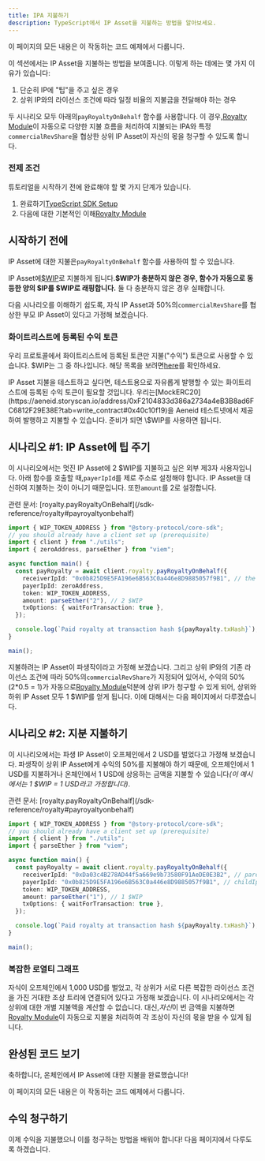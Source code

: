 ```yaml
---
title: IPA 지불하기
description: TypeScript에서 IP Asset을 지불하는 방법을 알아보세요.
---
```


<CardGroup cols={1}>
  <Card title="Completed Code" href="https://github.com/storyprotocol/typescript-tutorial/blob/main/scripts/derivative/registerDerivativeCommercial.ts" icon="thumbs-up">
    이 페이지의 모든 내용은 이 작동하는 코드 예제에서 다룹니다.
  </Card>
</CardGroup>

이 섹션에서는 IP Asset을 지불하는 방법을 보여줍니다. 이렇게 하는 데에는 몇 가지 이유가 있습니다:

1. 단순히 IP에 "팁"을 주고 싶은 경우
2. 상위 IP와의 라이선스 조건에 따라 일정 비율의 지불금을 전달해야 하는 경우

두 시나리오 모두 아래의`payRoyaltyOnBehalf` 함수를 사용합니다. 이 경우,[Royalty Module](/concepts/royalty-module)이 자동으로 다양한 지불 흐름을 처리하여 지불되는 IPA와 특정`commercialRevShare`을 협상한 상위 IP Asset이 자신의 몫을 청구할 수 있도록 합니다.

### 전제 조건

튜토리얼을 시작하기 전에 완료해야 할 몇 가지 단계가 있습니다.

1. 완료하기[TypeScript SDK Setup](/developers/typescript-sdk/setup)
2. 다음에 대한 기본적인 이해[Royalty Module](/concepts/royalty-module)

## 시작하기 전에

IP Asset에 대한 지불은`payRoyaltyOnBehalf` 함수를 사용하여 할 수 있습니다.

IP Asset에[\$WIP](https://aeneid.storyscan.io/address/0x1514000000000000000000000000000000000000)로 지불하게 됩니다.**\$WIP가 충분하지 않은 경우, 함수가 자동으로 동등한 양의 \$IP를 \$WIP로 래핑합니다.** 둘 다 충분하지 않은 경우 실패합니다.

다음 시나리오를 이해하기 쉽도록, 자식 IP Asset과 50%의`commercialRevShare`를 협상한 부모 IP Asset이 있다고 가정해 보겠습니다.

### 화이트리스트에 등록된 수익 토큰

우리 프로토콜에서 화이트리스트에 등록된 토큰만 지불("수익") 토큰으로 사용할 수 있습니다. \$WIP는 그 중 하나입니다. 해당 목록을 보려면[here](/developers/deployed-smart-contracts#whitelisted-revenue-tokens)를 확인하세요.

<Tip>
  IP Asset 지불을 테스트하고 싶다면, 테스트용으로 자유롭게 발행할 수 있는 화이트리스트에 등록된 수익 토큰이 필요할 것입니다. 우리는[MockERC20](https://aeneid.storyscan.io/address/0xF2104833d386a2734a4eB3B8ad6FC6812F29E38E?tab=write_contract#0x40c10f19)을 Aeneid 테스트넷에서 제공하여 발행하고 지불할 수 있습니다. 준비가 되면 \$WIP를 사용하면 됩니다.
</Tip>

## 시나리오 #1: IP Asset에 팁 주기

이 시나리오에서는 멋진 IP Asset에 2 \$WIP를 지불하고 싶은 외부 제3자 사용자입니다. 아래 함수를 호출할 때,`payerIpId`를 제로 주소로 설정해야 합니다. IP Asset을 대신하여 지불하는 것이 아니기 때문입니다. 또한`amount`를 2로 설정합니다.

<Info>
  관련 문서:
  [royalty.payRoyaltyOnBehalf](/sdk-reference/royalty#payroyaltyonbehalf)
</Info>

```typescript main.ts
import { WIP_TOKEN_ADDRESS } from "@story-protocol/core-sdk";
// you should already have a client set up (prerequisite)
import { client } from "./utils";
import { zeroAddress, parseEther } from "viem";

async function main() {
  const payRoyalty = await client.royalty.payRoyaltyOnBehalf({
    receiverIpId: "0x0b825D9E5FA196e6B563C0a446e8D9885057f9B1", // the ip you're paying
    payerIpId: zeroAddress,
    token: WIP_TOKEN_ADDRESS,
    amount: parseEther("2"), // 2 $WIP
    txOptions: { waitForTransaction: true },
  });

  console.log(`Paid royalty at transaction hash ${payRoyalty.txHash}`);
}

main();
```

지불하려는 IP Asset이 파생작이라고 가정해 보겠습니다. 그리고 상위 IP와의 기존 라이선스 조건에 따라 50%의`commercialRevShare`가 지정되어 있어서, 수익의 50%(2\*0.5 = 1)가 자동으로[Royalty Module](/concepts/royalty-module)덕분에 상위 IP가 청구할 수 있게 되어, 상위와 하위 IP Asset 모두 1 \$WIP를 얻게 됩니다. 이에 대해서는 다음 페이지에서 다루겠습니다.

## 시나리오 #2: 지분 지불하기

이 시나리오에서는 파생 IP Asset이 오프체인에서 2 USD를 벌었다고 가정해 보겠습니다. 파생작이 상위 IP Asset에게 수익의 50%를 지불해야 하기 때문에, 오프체인에서 1 USD를 지불하거나 온체인에서 1 USD에 상응하는 금액을 지불할 수 있습니&#xB2E4;*(이 예시에서는 1 \$WIP = 1 USD라고 가정합니다)*.

<Info>
  관련 문서:
  [royalty.payRoyaltyOnBehalf](/sdk-reference/royalty#payroyaltyonbehalf)
</Info>

```typescript main.ts
import { WIP_TOKEN_ADDRESS } from "@story-protocol/core-sdk";
// you should already have a client set up (prerequisite)
import { client } from "./utils";
import { parseEther } from "viem";

async function main() {
  const payRoyalty = await client.royalty.payRoyaltyOnBehalf({
    receiverIpId: "0xDa03c4B278AD44f5a669e9b73580F91AeDE0E3B2", // parentIpId
    payerIpId: "0x0b825D9E5FA196e6B563C0a446e8D9885057f9B1", // childIpId
    token: WIP_TOKEN_ADDRESS,
    amount: parseEther("1"), // 1 $WIP
    txOptions: { waitForTransaction: true },
  });

  console.log(`Paid royalty at transaction hash ${payRoyalty.txHash}`);
}

main();
```

### 복잡한 로열티 그래프

자식이 오프체인에서 1,000 USD를 벌었고, 각 상위가 서로 다른 복잡한 라이선스 조건을 가진 거대한 조상 트리에 연결되어 있다고 가정해 보겠습니다. 이 시나리오에서는 각 상위에 대한 개별 지불액을 계산할 수 없습니다. 대신,*자신*이 번 금액을 지불하면[Royalty Module](/concepts/royalty-module)이 자동으로 지불을 처리하여 각 조상이 자신의 몫을 받을 수 있게 됩니다.

## 완성된 코드 보기

축하합니다, 온체인에서 IP Asset에 대한 지불을 완료했습니다!

<CardGroup cols={1}>
  <Card title="Completed Code" href="https://github.com/storyprotocol/typescript-tutorial/blob/main/scripts/derivative/registerDerivativeCommercial.ts" icon="thumbs-up">
    이 페이지의 모든 내용은 이 작동하는 코드 예제에서 다룹니다.
  </Card>
</CardGroup>

## 수익 청구하기

이제 수익을 지불했으니 이를 청구하는 방법을 배워야 합니다! 다음 페이지에서 다루도록 하겠습니다.
